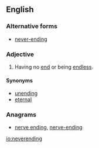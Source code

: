 ==English==

===Alternative forms===
* [[never-ending]]

===Adjective===
{{en-adj|-}}

# Having no [[end]] or being [[endless]].

====Synonyms====
* [[unending]]
* [[eternal]]

===Anagrams===
* [[nerve ending#English|nerve ending]], [[nerve-ending#English|nerve-ending]]

[[io:neverending]]
